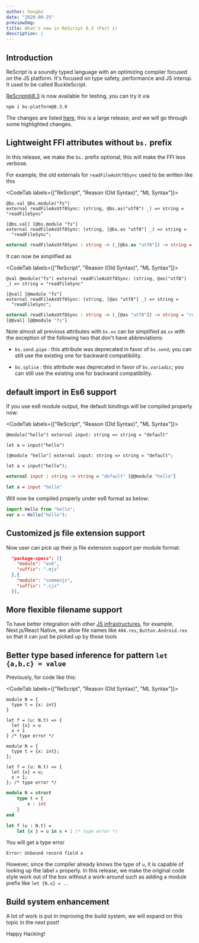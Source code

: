 ```yaml
---
author: hongbo
date: "2020-09-25"
previewImg:
title: What's new in ReScript 8.3 (Part 1)
description: |
---
```


## Introduction

ReScript is a soundly typed language with an optimizing compiler focused on the JS platform.
It's focused on type safety, performance and JS interop. It used to be called BuckleScript.

[ReScript@8.3](https://www.npmjs.com/package/bs-platform/v/8.3.0) is now available for testing, you can try it via

```
npm i bs-platform@8.3.0
```

The changes are listed [here](https://github.com/rescript-lang/rescript/blob/master/Changes.md#83), this is a large release,  and we will go through some highlighted changes.



## Lightweight FFI attributes without `bs.` prefix

In this release, we make the `bs.` prefix optional, this will make the FFI less verbose.

For example, the old externals for `readFileAsUtf8Sync` used to be written like this


<CodeTab labels={["ReScript", "Reason (Old Syntax)", "ML Syntax"]}>

```res
@bs.val @bs.module("fs")
external readFileAsUtf8Sync: (string, @bs.as("utf8") _) => string = "readFileSync"
```
```reason
[@bs.val] [@bs.module "fs"]
external readFileAsUtf8Sync: (string, [@bs.as "utf8"] _) => string =
  "readFileSync";
```
```ocaml
external readFileAsUtf8Sync : string -> (_[@bs.as "utf8"]) -> string = "readFileSync" [@@bs.val] [@@bs.module "fs"]
```

</CodeTab>

It can now be simplified as

<CodeTab labels={["ReScript", "Reason (Old Syntax)", "ML Syntax"]}>

```res
@val @module("fs") external readFileAsUtf8Sync: (string, @as("utf8") _) => string = "readFileSync"
```
```reason
[@val] [@module "fs"]
external readFileAsUtf8Sync: (string, [@as "utf8"] _) => string =
  "readFileSync";
```
```ocaml
external readFileAsUtf8Sync : string -> (_[@as "utf8"]) -> string = "readFileSync"
[@@val] [@@module "fs"]
```

</CodeTab>

Note almost all previous attributes with `bs.xx` can be simplified as `xx`
with the exception of the following two that don't have abbreviations:

- `bs.send.pipe` : this attribute was deprecated in favor of `bs.send`; you can still use the existing one for backward compatibility.

- `bs.splice` : this attribute was deprecated in favor of `bs.variadic`; you can still use the existing one for
backward compatibility.


## default import in Es6 support

If you use es6 module output, the default bindings will be compiled properly now:

<CodeTab labels={["ReScript", "Reason (Old Syntax)", "ML Syntax"]}>

```res
@module("hello") external input: string => string = "default"

let a = input("hello")
```
```reason
[@module "hello"] external input: string => string = "default";

let a = input("hello");
```
```ocaml
external input : string -> string = "default" [@@module "hello"]

let a = input "hello"
```

</CodeTab>

Will now be compiled properly under es6 format as below:

```js
import Hello from "hello";
var a = Hello("hello");
```


## Customized js file extension support

Now user can pick up their js file extension support per module format:

```json
  "package-specs": [{
    "module": "es6",
    "suffix": ".mjs"
  },{
    "module": "commonjs",
    "suffix": ".cjs"
  }],

```

## More flexible filename support

To have better integration with other [JS infrastructures](https://github.com/rescript-lang/rescript/issues/4624),
for example, Next.js/React Native, we allow file names like `404.res`,
`Button.Android.res` so that it can just be picked up by those tools



## Better type based inference for pattern `let {a,b,c} = value`

Previously, for code like this:

<CodeTab labels={["ReScript", "Reason (Old Syntax)", "ML Syntax"]}>

```res
module N = {
  type t = {x: int}
}

let f = (u: N.t) => {
  let {x} = u
  x + 1
} /* type error */
```
```reason
module N = {
  type t = {x: int};
};

let f = (u: N.t) => {
  let {x} = u;
  x + 1;
}; /* type error */
```
```ocaml
module N = struct
    type t = {
        x : int
    }
end

let f (u : N.t) =
    let {x } = u in x + 1 (* type error *)
```

</CodeTab>

You will get a type error

```
Error: Unbound record field x
```

However, since the compiler already knows the type of `u`, it is capable of looking up the label `x` properly.
In this release, we make the original code style work out of the box without a work-around such as adding a module prefix
like `let {N.x} = ..`

## Build system enhancement

A lot of work is put in improving the build system, we will expand on this topic in the next post!

Happy Hacking!
